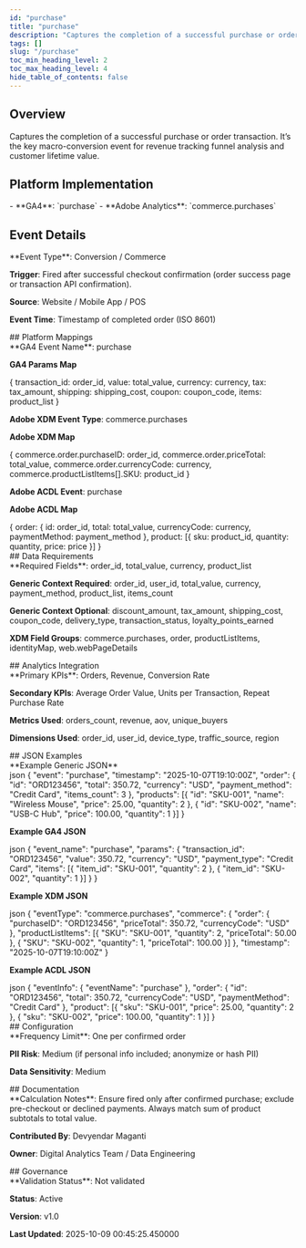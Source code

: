 ```yaml
---
id: "purchase"
title: "purchase"
description: "Captures the completion of a successful purchase or order transaction. It’s the key macro-conversion event for revenue tracking funnel analysis and customer lifetime value."
tags: []
slug: "/purchase"
toc_min_heading_level: 2
toc_max_heading_level: 4
hide_table_of_contents: false
---
```



<SubmitNewButton section="events" />

<div class="mui-section">
<h2>Overview</h2>
<div class="mui-overview">Captures the completion of a successful purchase or order transaction. It’s the key macro-conversion event for revenue tracking funnel analysis and customer lifetime value.</div>
</div>

<div class="mui-section">
<h2>Platform Implementation</h2>
- **GA4**: `purchase`
- **Adobe Analytics**: `commerce.purchases`
</div>

## Event Details

<div class="mui-section">
**Event Type**: Conversion / Commerce

**Trigger**: Fired after successful checkout confirmation (order success page or transaction API confirmation).

**Source**: Website / Mobile App / POS

**Event Time**: Timestamp of completed order (ISO 8601)
</div>
## Platform Mappings

<div class="mui-section">
**GA4 Event Name**: purchase

**GA4 Params Map**

<div class="mui-code-block" data-language="json">&#123; transaction_id: order_id, value: total_value, currency: currency, tax: tax_amount, shipping: shipping_cost, coupon: coupon_code, items: product_list &#125;</div>

**Adobe XDM Event Type**: commerce.purchases

**Adobe XDM Map**

<div class="mui-code-block" data-language="json">&#123; commerce.order.purchaseID: order_id, commerce.order.priceTotal: total_value, commerce.order.currencyCode: currency, commerce.productListItems[].SKU: product_id &#125;</div>

**Adobe ACDL Event**: purchase

**Adobe ACDL Map**

<div class="mui-code-block" data-language="json">&#123; order: &#123; id: order_id, total: total_value, currencyCode: currency, paymentMethod: payment_method &#125;, product: [&#123; sku: product_id, quantity: quantity, price: price &#125;] &#125;</div>
</div>
## Data Requirements

<div class="mui-section">
**Required Fields**: order_id, total_value, currency, product_list

**Generic Context Required**: order_id, user_id, total_value, currency, payment_method, product_list, items_count

**Generic Context Optional**: discount_amount, tax_amount, shipping_cost, coupon_code, delivery_type, transaction_status, loyalty_points_earned

**XDM Field Groups**: commerce.purchases, order, productListItems, identityMap, web.webPageDetails
</div>
## Analytics Integration

<div class="mui-section">
**Primary KPIs**: Orders, Revenue, Conversion Rate

**Secondary KPIs**: Average Order Value, Units per Transaction, Repeat Purchase Rate

**Metrics Used**: orders_count, revenue, aov, unique_buyers

**Dimensions Used**: order_id, user_id, device_type, traffic_source, region
</div>
## JSON Examples

<div class="mui-section">
**Example Generic JSON**

<div class="mui-code-block" data-language="javascript">json &#123; &quot;event&quot;: &quot;purchase&quot;, &quot;timestamp&quot;: &quot;2025-10-07T19:10:00Z&quot;, &quot;order&quot;: &#123; &quot;id&quot;: &quot;ORD123456&quot;, &quot;total&quot;: 350.72, &quot;currency&quot;: &quot;USD&quot;, &quot;payment_method&quot;: &quot;Credit Card&quot;, &quot;items_count&quot;: 3 &#125;, &quot;products&quot;: [&#123; &quot;id&quot;: &quot;SKU-001&quot;, &quot;name&quot;: &quot;Wireless Mouse&quot;, &quot;price&quot;: 25.00, &quot;quantity&quot;: 2 &#125;, &#123; &quot;id&quot;: &quot;SKU-002&quot;, &quot;name&quot;: &quot;USB-C Hub&quot;, &quot;price&quot;: 100.00, &quot;quantity&quot;: 1 &#125;] &#125;</div>

**Example GA4 JSON**

<div class="mui-code-block" data-language="javascript">json &#123; &quot;event_name&quot;: &quot;purchase&quot;, &quot;params&quot;: &#123; &quot;transaction_id&quot;: &quot;ORD123456&quot;, &quot;value&quot;: 350.72, &quot;currency&quot;: &quot;USD&quot;, &quot;payment_type&quot;: &quot;Credit Card&quot;, &quot;items&quot;: [&#123; &quot;item_id&quot;: &quot;SKU-001&quot;, &quot;quantity&quot;: 2 &#125;, &#123; &quot;item_id&quot;: &quot;SKU-002&quot;, &quot;quantity&quot;: 1 &#125;] &#125; &#125;</div>

**Example XDM JSON**

<div class="mui-code-block" data-language="javascript">json &#123; &quot;eventType&quot;: &quot;commerce.purchases&quot;, &quot;commerce&quot;: &#123; &quot;order&quot;: &#123; &quot;purchaseID&quot;: &quot;ORD123456&quot;, &quot;priceTotal&quot;: 350.72, &quot;currencyCode&quot;: &quot;USD&quot; &#125;, &quot;productListItems&quot;: [&#123; &quot;SKU&quot;: &quot;SKU-001&quot;, &quot;quantity&quot;: 2, &quot;priceTotal&quot;: 50.00 &#125;, &#123; &quot;SKU&quot;: &quot;SKU-002&quot;, &quot;quantity&quot;: 1, &quot;priceTotal&quot;: 100.00 &#125;] &#125;, &quot;timestamp&quot;: &quot;2025-10-07T19:10:00Z&quot; &#125;</div>

**Example ACDL JSON**

<div class="mui-code-block" data-language="javascript">json &#123; &quot;eventInfo&quot;: &#123; &quot;eventName&quot;: &quot;purchase&quot; &#125;, &quot;order&quot;: &#123; &quot;id&quot;: &quot;ORD123456&quot;, &quot;total&quot;: 350.72, &quot;currencyCode&quot;: &quot;USD&quot;, &quot;paymentMethod&quot;: &quot;Credit Card&quot; &#125;, &quot;product&quot;: [&#123; &quot;sku&quot;: &quot;SKU-001&quot;, &quot;price&quot;: 25.00, &quot;quantity&quot;: 2 &#125;, &#123; &quot;sku&quot;: &quot;SKU-002&quot;, &quot;price&quot;: 100.00, &quot;quantity&quot;: 1 &#125;] &#125;</div>
</div>
## Configuration

<div class="mui-section">
**Frequency Limit**: One per confirmed order

**PII Risk**: Medium (if personal info included; anonymize or hash PII)

**Data Sensitivity**: Medium
</div>
## Documentation

<div class="mui-section">
**Calculation Notes**: Ensure fired only after confirmed purchase; exclude pre-checkout or declined payments. Always match sum of product subtotals to total value.

**Contributed By**: Devyendar Maganti

**Owner**: Digital Analytics Team / Data Engineering
</div>
## Governance

<div class="mui-section">
**Validation Status**: Not validated

**Status**: Active

**Version**: v1.0

**Last Updated**: 2025-10-09 00:45:25.450000
</div>

<KpiEditorWrapper kpiId="purchase" section="events" />
